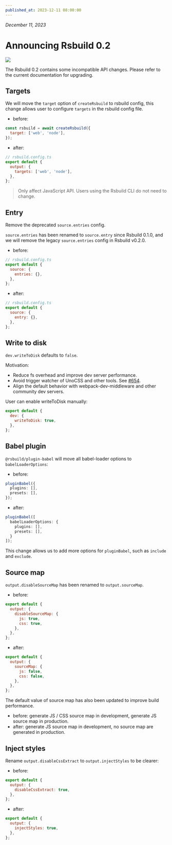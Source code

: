 ```yaml
---
published_at: 2023-12-11 08:00:00
---
```


_December 11, 2023_

# Announcing Rsbuild 0.2

![](https://assets.rspack.rs/rsbuild/rsbuild-banner-v0-2.png)

The Rsbuild 0.2 contains some incompatible API changes. Please refer to the current documentation for upgrading.

## Targets

We will move the `target` option of `createRsbuild` to rsbuild config, this change allows user to configure `targets` in the rsbuild config file.

- before:

```js
const rsbuild = await createRsbuild({
  target: ['web', 'node'],
});
```

- after:

```js
// rsbuild.config.ts
export default {
  output: {
    targets: ['web', 'node'],
  },
};
```

> Only affect JavaScript API. Users using the Rsbuild CLI do not need to change.

## Entry

Remove the deprecated `source.entries` config.

`source.entries` has been renamed to `source.entry` since Rsbuild 0.1.0, and we will remove the legacy `source.entries` config in Rsbuild v0.2.0.

- before:

```js
// rsbuild.config.ts
export default {
  source: {
    entries: {},
  },
};
```

- after:

```js
// rsbuild.config.ts
export default {
  source: {
    entry: {},
  },
};
```

## Write to disk

`dev.writeToDisk` defaults to `false`.

Motivation:

- Reduce fs overhead and improve dev server performance.
- Avoid trigger watcher of UnoCSS and other tools. See [#654](https://github.com/web-infra-dev/rsbuild/issues/654).
- Align the default behavior with webpack-dev-middleware and other community dev servers.

User can enable writeToDisk manually:

```js
export default {
  dev: {
    writeToDisk: true,
  },
};
```

## Babel plugin

`@rsbuild/plugin-babel` will move all babel-loader options to `babelLoaderOptions`:

- before:

```ts
pluginBabel({
  plugins: [],
  presets: [],
});
```

- after:

```ts
pluginBabel([
  babelLoaderOptions: {
    plugins: [],
    presets: [],
  }
]);
```

This change allows us to add more options for `pluginBabel`, such as `include` and `exclude`.

## Source map

`output.disableSourceMap` has been renamed to `output.sourceMap`.

- before:

```js
export default {
  output: {
    disableSourceMap: {
      js: true,
      css: true,
    },
  },
};
```

- after:

```js
export default {
  output: {
    sourceMap: {
      js: false,
      css: false,
    },
  },
};
```

The default value of source map has also been updated to improve build performance.

- before: generate JS / CSS source map in development, generate JS source map in production.
- after: generate JS source map in development, no source map are generated in production.

## Inject styles

Rename `output.disableCssExtract` to `output.injectStyles` to be clearer:

- before:

```js
export default {
  output: {
    disableCssExtract: true,
  },
};
```

- after:

```js
export default {
  output: {
    injectStyles: true,
  },
};
```
